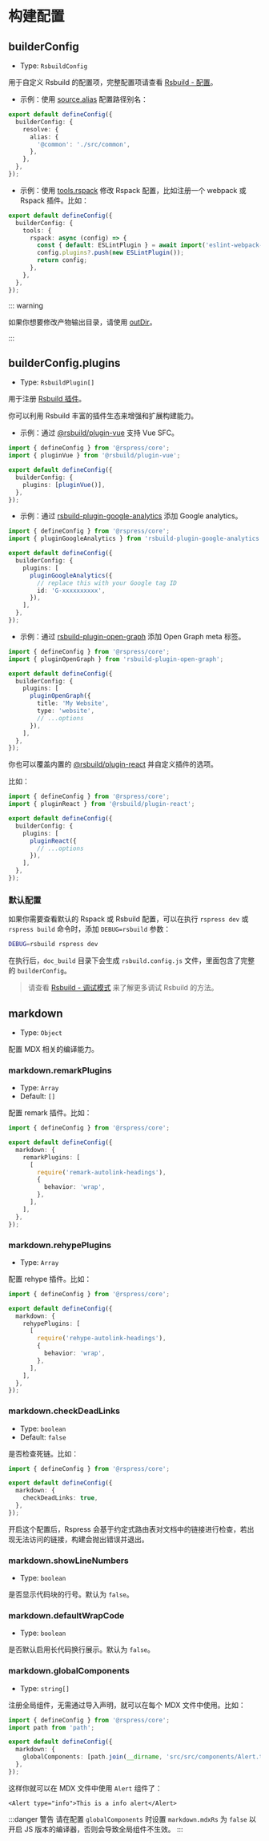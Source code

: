 # 构建配置

## builderConfig

- Type: `RsbuildConfig`

用于自定义 Rsbuild 的配置项，完整配置项请查看 [Rsbuild - 配置](https://rsbuild.rs/zh/config/)。

- 示例：使用 [source.alias](https://rsbuild.rs/zh/config/resolve/alias) 配置路径别名：

```ts title="rspress.config.ts"
export default defineConfig({
  builderConfig: {
    resolve: {
      alias: {
        '@common': './src/common',
      },
    },
  },
});
```

- 示例：使用 [tools.rspack](https://rsbuild.rs/zh/config/tools/rspack) 修改 Rspack 配置，比如注册一个 webpack 或 Rspack 插件。比如：

```ts title="rspress.config.ts"
export default defineConfig({
  builderConfig: {
    tools: {
      rspack: async (config) => {
        const { default: ESLintPlugin } = await import('eslint-webpack-plugin');
        config.plugins?.push(new ESLintPlugin());
        return config;
      },
    },
  },
});
```

::: warning

如果你想要修改产物输出目录，请使用 [outDir](/api/config/config-basic#outdir)。

:::

## builderConfig.plugins

- Type: `RsbuildPlugin[]`

用于注册 [Rsbuild 插件](https://rsbuild.rs/zh/plugins/list/)。

你可以利用 Rsbuild 丰富的插件生态来增强和扩展构建能力。

- 示例：通过 [@rsbuild/plugin-vue](https://rsbuild.rs/plugins/list/plugin-vue) 支持 Vue SFC。

```ts title="rspress.config.ts"
import { defineConfig } from '@rspress/core';
import { pluginVue } from '@rsbuild/plugin-vue';

export default defineConfig({
  builderConfig: {
    plugins: [pluginVue()],
  },
});
```

- 示例：通过 [rsbuild-plugin-google-analytics](https://github.com/rspack-contrib/rsbuild-plugin-google-analytics) 添加 Google analytics。

```ts title="rspress.config.ts"
import { defineConfig } from '@rspress/core';
import { pluginGoogleAnalytics } from 'rsbuild-plugin-google-analytics';

export default defineConfig({
  builderConfig: {
    plugins: [
      pluginGoogleAnalytics({
        // replace this with your Google tag ID
        id: 'G-xxxxxxxxxx',
      }),
    ],
  },
});
```

- 示例：通过 [rsbuild-plugin-open-graph](https://github.com/rspack-contrib/rsbuild-plugin-open-graph) 添加 Open Graph meta 标签。

```ts title="rspress.config.ts"
import { defineConfig } from '@rspress/core';
import { pluginOpenGraph } from 'rsbuild-plugin-open-graph';

export default defineConfig({
  builderConfig: {
    plugins: [
      pluginOpenGraph({
        title: 'My Website',
        type: 'website',
        // ...options
      }),
    ],
  },
});
```

你也可以覆盖内置的 [@rsbuild/plugin-react](https://rsbuild.rs/zh/plugins/list/plugin-react) 并自定义插件的选项。

比如：

```ts title="rspress.config.ts"
import { defineConfig } from '@rspress/core';
import { pluginReact } from '@rsbuild/plugin-react';

export default defineConfig({
  builderConfig: {
    plugins: [
      pluginReact({
        // ...options
      }),
    ],
  },
});
```

### 默认配置

如果你需要查看默认的 Rspack 或 Rsbuild 配置，可以在执行 `rspress dev` 或 `rspress build` 命令时，添加 `DEBUG=rsbuild` 参数：

```bash
DEBUG=rsbuild rspress dev
```

在执行后，`doc_build` 目录下会生成 `rsbuild.config.js` 文件，里面包含了完整的 `builderConfig`。

> 请查看 [Rsbuild - 调试模式](https://rsbuild.rs/zh/guide/debug/debug-mode) 来了解更多调试 Rsbuild 的方法。

## markdown

- Type: `Object`

配置 MDX 相关的编译能力。

### markdown.remarkPlugins

- Type: `Array`
- Default: `[]`

配置 remark 插件。比如：

```ts title="rspress.config.ts"
import { defineConfig } from '@rspress/core';

export default defineConfig({
  markdown: {
    remarkPlugins: [
      [
        require('remark-autolink-headings'),
        {
          behavior: 'wrap',
        },
      ],
    ],
  },
});
```

### markdown.rehypePlugins

- Type: `Array`

配置 rehype 插件。比如：

```ts title="rspress.config.ts"
import { defineConfig } from '@rspress/core';

export default defineConfig({
  markdown: {
    rehypePlugins: [
      [
        require('rehype-autolink-headings'),
        {
          behavior: 'wrap',
        },
      ],
    ],
  },
});
```

### markdown.checkDeadLinks

- Type: `boolean`
- Default: `false`

是否检查死链。比如：

```ts title="rspress.config.ts"
import { defineConfig } from '@rspress/core';

export default defineConfig({
  markdown: {
    checkDeadLinks: true,
  },
});
```

开启这个配置后，Rspress 会基于约定式路由表对文档中的链接进行检查，若出现无法访问的链接，构建会抛出错误并退出。

### markdown.showLineNumbers

- Type: `boolean`

是否显示代码块的行号。默认为 `false`。

### markdown.defaultWrapCode

- Type: `boolean`

是否默认启用长代码换行展示。默认为 `false`。

### markdown.globalComponents

- Type: `string[]`

注册全局组件，无需通过导入声明，就可以在每个 MDX 文件中使用。比如：

```ts title="rspress.config.ts"
import { defineConfig } from '@rspress/core';
import path from 'path';

export default defineConfig({
  markdown: {
    globalComponents: [path.join(__dirname, 'src/src/components/Alert.tsx')],
  },
});
```

这样你就可以在 MDX 文件中使用 `Alert` 组件了：

```mdx title="test.mdx"
<Alert type="info">This is a info alert</Alert>
```

:::danger 警告
请在配置 `globalComponents` 时设置 `markdown.mdxRs` 为 `false` 以开启 JS 版本的编译器，否则会导致全局组件不生效。
:::
